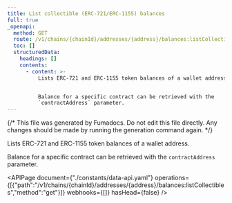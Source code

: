 ```yaml
---
title: List collectible (ERC-721/ERC-1155) balances
full: true
_openapi:
  method: GET
  route: /v1/chains/{chainId}/addresses/{address}/balances:listCollectibles
  toc: []
  structuredData:
    headings: []
    contents:
      - content: >-
          Lists ERC-721 and ERC-1155 token balances of a wallet address.


          Balance for a specific contract can be retrieved with the
          `contractAddress` parameter.
---
```


{/* This file was generated by Fumadocs. Do not edit this file directly. Any changes should be made by running the generation command again. */}

Lists ERC-721 and ERC-1155 token balances of a wallet address.

Balance for a specific contract can be retrieved with the `contractAddress` parameter.

<APIPage document={"./constants/data-api.yaml"} operations={[{"path":"/v1/chains/{chainId}/addresses/{address}/balances:listCollectibles","method":"get"}]} webhooks={[]} hasHead={false} />